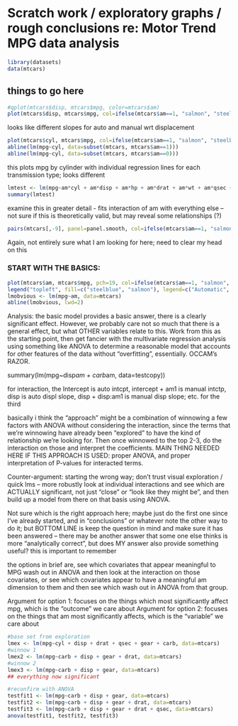 Scratch work / exploratory graphs / rough conclusions re: Motor Trend MPG data analysis
===================================
```r
library(datasets)
data(mtcars)
```

## things to go here

```r
#qplot(mtcars$disp, mtcars$mpg, color=mtcars$am)
plot(mtcars$disp, mtcars$mpg, col=ifelse(mtcars$am==1, "salmon", "steelblue"), pch=19)
```

looks like different slopes for auto and manual wrt displacement

```r
plot(mtcars$cyl, mtcars$mpg, col=ifelse(mtcars$am==1, "salmon", "steelblue"), pch=19)
abline(lm(mpg~cyl, data=subset(mtcars, mtcars$am==1)))
abline(lm(mpg~cyl, data=subset(mtcars, mtcars$am==0)))
```

this plots mpg by cylinder with individual regression lines for each transmission type; looks different

```r
lmtest <- lm(mpg~am*cyl + am*disp + am*hp + am*drat + am*wt + am*qsec + am*vs + am*gear + am*carb, data=mtcars)
summary(lmtest)
```

examine this in greater detail - fits interaction of am with everything else -- not sure if this is theoretically valid, but may reveal some relationships (?)

```r
pairs(mtcars[,-9], panel=panel.smooth, col=ifelse(mtcars$am==1, "salmon", "steelblue"), pch=19)
```

Again, not entirely sure what I am looking for here; need to clear my head on this

### START WITH THE BASICS:
```r
plot(mtcars$am, mtcars$mpg, pch=19, col=ifelse(mtcars$am==1, "salmon", "steelblue"), xlab="Transmission Type", ylab="Miles per Gallon", main="MPG by Transmission Type")
legend("topleft", fill=c("steelblue", "salmon"), legend=c("Automatic", "Manual"))
lmobvious <- lm(mpg~am, data=mtcars)
abline(lmobvious, lwd=2)
```

Analysis: the basic model provides a basic answer, there is a clearly significant effect.  However, we probably care not so much that there is a general effect, but what OTHER variables relate to this.  Work from this as the starting point, then get fancier with the multivariate regression analysis using something like ANOVA to determine a reasonable model that accounts for other features of the data without "overfitting", essentially.  OCCAM's RAZOR.


summary(lm(mpg~disp*am + carb*am, data=testcopy))

for interaction, the Intercept is auto intcpt, intercept + am1 is manual intctp, disp is auto displ slope, disp + disp:am1 is manual disp slope; etc. for the third

basically i think the "approach" might be a combination of winnowing a few factors with ANOVA without considering the interaction, since the terms that we're winnowing have already been "explored" to have the kind of relationship we're looking for.  Then once winnowed to the top 2-3, do the interaction on those and interpret the coefficients. 
MAIN THING NEEDED HERE IF THIS APPROACH IS USED: proper ANOVA, and proper interpretation of P-values for interacted terms.

Counter-argument: starting the wrong way; don't trust visual exploration / quick lms -- more robustly look at individual interactions and see which are ACTUALLY significant, not just "close" or "look like they might be", and then build up a model from there on that basis using ANOVA.  

Not sure which is the right approach here; maybe just do the first one since I've already started, and in "conclusions" or whatever note the other way to do it; but BOTTOM LINE is keep the question in mind and make sure it has been answered -- there may be another answer that some one else thinks is more "analytically correct", but does MY answer also provide something useful?  this is important to remember

the options in brief are, see which covariates that appear meaningful to MPG wash out in ANOVA and then look at the interaction on those covariates, or see which covariates appear to have a meaningful am dimension to them and then see which wash out in ANOVA from that group.

Argument for option 1: focuses on the things which most significantly affect mpg, which is the "outcome" we care about
Argument for option 2: focuses on the things that am most significantly affects, which is the "variable" we care about

```r
#base set from exploration
lmex <- lm(mpg~cyl + disp + drat + qsec + gear + carb, data=mtcars)
#winnow 1
lmex2 <- lm(mpg~carb + disp + gear + drat, data=mtcars)
#winnow 2
lmex3 <- lm(mpg~carb + disp + gear, data=mtcars)
## everything now significant
```

```r
#reconfirm with ANOVA
testfit1 <- lm(mpg~carb + disp + gear, data=mtcars)
testfit2 <- lm(mpg~carb + disp + gear + drat, data=mtcars)
testfit3 <- lm(mpg~carb + disp + gear + drat + qsec, data=mtcars)
anova(testfit1, testfit2, testfit3)
```
